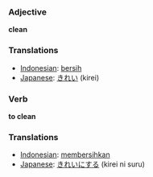 === Adjective ===

'''clean'''

=== Translations ===
*[[Indonesian]]: [[bersih]]
*[[Japanese]]: [[きれい]] (kirei)

=== Verb ===

'''to clean'''

=== Translations ===
*[[Indonesian]]: [[bersih|membersihkan]]
*[[Japanese]]: [[きれい]]にする (kirei ni suru)